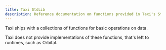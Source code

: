 ```yaml
---
title: Taxi StdLib
description: Reference documentation on functions provided in Taxi's StdLib packages
---
```


Taxi ships with a collections of functions for basic operations on data.

Taxi does not provide implementations of these functions, that's left to
runtimes, such as Orbital.


